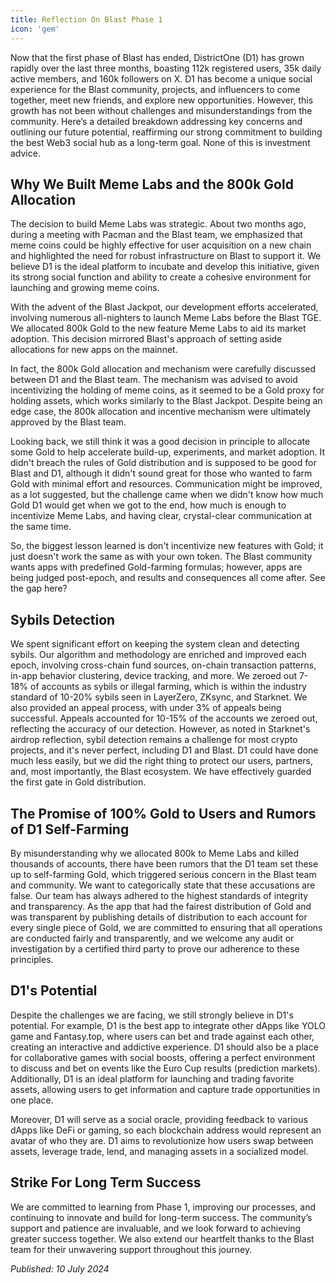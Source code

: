 ```yaml
---
title: Reflection On Blast Phase 1
icon: 'gem'
---
```


Now that the first phase of Blast has ended, DistrictOne (D1) has grown rapidly over the last three months, boasting 112k registered users, 35k daily active members, and 160k followers on X. D1 has become a unique social experience for the Blast community, projects, and influencers to come together, meet new friends, and explore new opportunities. However, this growth has not been without challenges and misunderstandings from the community. Here’s a detailed breakdown addressing key concerns and outlining our future potential, reaffirming our strong commitment to building the best Web3 social hub as a long-term goal. None of this is investment advice.

## Why We Built Meme Labs and the 800k Gold Allocation

The decision to build Meme Labs was strategic. About two months ago, during a meeting with Pacman and the Blast team, we emphasized that meme coins could be highly effective for user acquisition on a new chain and highlighted the need for robust infrastructure on Blast to support it. We believe D1 is the ideal platform to incubate and develop this initiative, given its strong social function and ability to create a cohesive environment for launching and growing meme coins.

With the advent of the Blast Jackpot, our development efforts accelerated, involving numerous all-nighters to launch Meme Labs before the Blast TGE. We allocated 800k Gold to the new feature Meme Labs to aid its market adoption. This decision mirrored Blast's approach of setting aside allocations for new apps on the mainnet.

In fact, the 800k Gold allocation and mechanism were carefully discussed between D1 and the Blast team. The mechanism was advised to avoid incentivizing the holding of meme coins, as it seemed to be a Gold proxy for holding assets, which works similarly to the Blast Jackpot. Despite being an edge case, the 800k allocation and incentive mechanism were ultimately approved by the Blast team​​.

Looking back, we still think it was a good decision in principle to allocate some Gold to help accelerate build-up, experiments, and market adoption. It didn't breach the rules of Gold distribution and is supposed to be good for Blast and D1, although it didn't sound great for those who wanted to farm Gold with minimal effort and resources. Communication might be improved, as a lot suggested, but the challenge came when we didn't know how much Gold D1 would get when we got to the end, how much is enough to incentivize Meme Labs, and having clear, crystal-clear communication at the same time.

So, the biggest lesson learned is don't incentivize new features with Gold; it just doesn't work the same as with your own token. The Blast community wants apps with predefined Gold-farming formulas; however, apps are being judged post-epoch, and results and consequences all come after. See the gap here?

## Sybils Detection

We spent significant effort on keeping the system clean and detecting sybils. Our algorithm and methodology are enriched and improved each epoch, involving cross-chain fund sources, on-chain transaction patterns, in-app behavior clustering, device tracking, and more. We zeroed out 7-18% of accounts as sybils or illegal farming, which is within the industry standard of 10-20% sybils seen in LayerZero, ZKsync, and Starknet. We also provided an appeal process, with under 3% of appeals being successful. Appeals accounted for 10-15% of the accounts we zeroed out, reflecting the accuracy of our detection. However, as noted in Starknet's airdrop reflection, sybil detection remains a challenge for most crypto projects, and it's never perfect, including D1 and Blast. D1 could have done much less easily, but we did the right thing to protect our users, partners, and, most importantly, the Blast ecosystem. We have effectively guarded the first gate in Gold distribution.

## The Promise of 100% Gold to Users and Rumors of D1 Self-Farming

By misunderstanding why we allocated 800k to Meme Labs and killed thousands of accounts, there have been rumors that the D1 team set these up to self-farming Gold, which triggered serious concern in the Blast team and community. We want to categorically state that these accusations are false. Our team has always adhered to the highest standards of integrity and transparency. As the app that had the fairest distribution of Gold and was transparent by publishing details of distribution to each account for every single piece of Gold, we are committed to ensuring that all operations are conducted fairly and transparently, and we welcome any audit or investigation by a certified third party to prove our adherence to these principles.

## D1's Potential

Despite the challenges we are facing, we still strongly believe in D1's potential. For example, D1 is the best app to integrate other dApps like YOLO game and Fantasy.top, where users can bet and trade against each other, creating an interactive and addictive experience. D1 should also be a place for collaborative games with social boosts, offering a perfect environment to discuss and bet on events like the Euro Cup results (prediction markets). Additionally, D1 is an ideal platform for launching and trading favorite assets, allowing users to get information and capture trade opportunities in one place.

Moreover, D1 will serve as a social oracle, providing feedback to various dApps like DeFi or gaming, so each blockchain address would represent an avatar of who they are. D1 aims to revolutionize how users swap between assets, leverage trade, lend, and managing assets in a socialized model.

## Strike For Long Term Success

We are committed to learning from Phase 1, improving our processes, and continuing to innovate and build for long-term success. The community’s support and patience are invaluable, and we look forward to achieving greater success together. We also extend our heartfelt thanks to the Blast team for their unwavering support throughout this journey.

*Published: 10 July 2024*